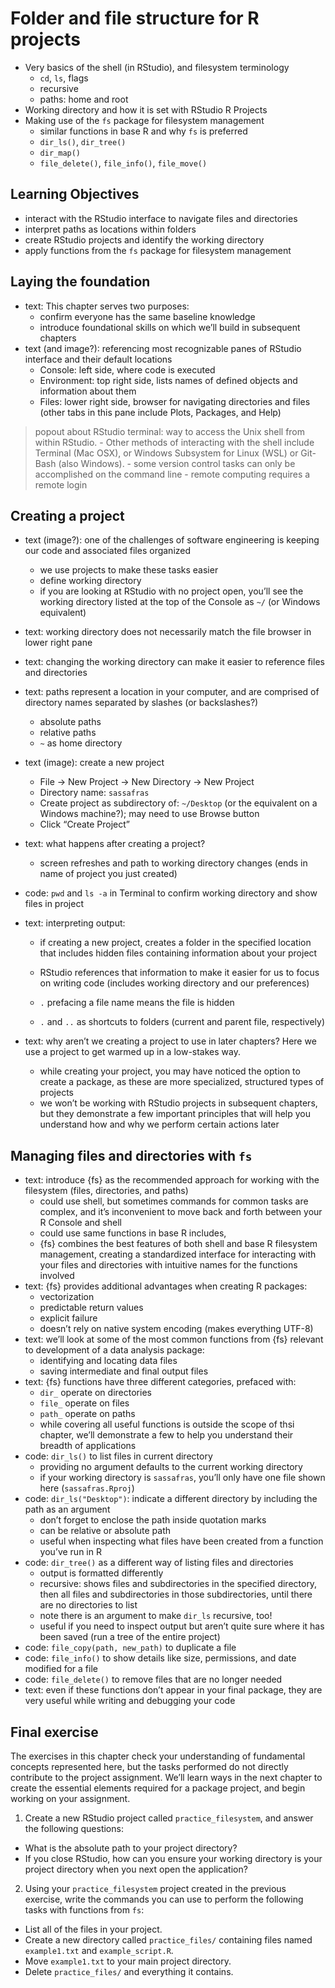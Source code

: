 # Folder and file structure for R projects

* Very basics of the shell (in RStudio),
and filesystem terminology
  * `cd`, `ls`, flags
  * recursive
  * paths: home and root
* Working directory and how it is set with RStudio R Projects
* Making use of the `fs` package for filesystem management
  * similar functions in base R and why `fs` is preferred
  * `dir_ls()`, `dir_tree()`
  * `dir_map()`
  * `file_delete()`, `file_info()`, `file_move()`

## Learning Objectives

* interact with the RStudio interface to navigate files and directories
* interpret paths as locations within folders
* create RStudio projects and identify the working directory
* apply functions from the `fs` package for filesystem management

## Laying the foundation

* text: This chapter serves two purposes:
  * confirm everyone has the same baseline knowledge
  * introduce foundational skills on which we'll build in subsequent chapters

* text (and image?): referencing most recognizable panes of RStudio interface and their default locations
  * Console: left side, where code is executed
  * Environment: top right side, lists names of defined objects and information about them
  * Files: lower right side, browser for navigating directories and files (other tabs in this pane include Plots, Packages, and Help)

> popout about RStudio terminal: way to access the Unix shell from within RStudio. 
- Other methods of interacting with the shell include Terminal (Mac OSX), or Windows Subsystem for Linux (WSL) or Git-Bash (also Windows).
- some version control tasks can only be accomplished on the command line
- remote computing requires a remote login

## Creating a project

* text (image?): one of the challenges of software engineering is keeping our code and associated files organized
  * we use projects to make these tasks easier
  * define working directory
  * if you are looking at RStudio with no project open, you'll see the working directory listed at the top of the Console as `~/` (or Windows equivalent)

* text: working directory does not necessarily match the file browser in lower right pane
* text: changing the working directory can make it easier to reference files and directories 

* text: paths represent a location in your computer, and are comprised of directory names separated by slashes (or backslashes?)
  * absolute paths
  * relative paths
  * `~` as home directory

* text (image): create a new project
  * File -> New Project -> New Directory -> New Project
  * Directory name: `sassafras`
  * Create project as subdirectory of: `~/Desktop` (or the equivalent on a Windows machine?); may need to use Browse button
  * Click "Create Project"

* text: what happens after creating a project?
  * screen refreshes and path to working directory changes (ends in name of project you just created)
* code: `pwd` and `ls -a` in Terminal to confirm working directory and show files in project
* text: interpreting output:
  * if creating a new project, creates a folder in the specified location that includes hidden files containing information about your project
  * RStudio references that information to make it easier for us to focus on writing code (includes working directory and our preferences)
  
  * `.` prefacing a file name means the file is hidden
  * `.` and `..` as shortcuts to folders (current and parent file, respectively)

* text: why aren't we creating a project to use in later chapters? Here we use a project to get warmed up in a low-stakes way.
  * while creating your project, you may have noticed the option to create a package, as these are more specialized, structured types of projects
  * we won't be working with RStudio projects in subsequent chapters, but they demonstrate a few important principles that will help you understand how and why we perform certain actions later

## Managing files and directories with `fs`

* text: introduce {fs} as the recommended approach for working with the filesystem (files, directories, and paths)
  * could use shell, but sometimes commands for common tasks are complex, and it's inconvenient to move back and forth between your R Console and shell
  * could use same functions in base R includes, 
  * {fs} combines the best features of both shell and base R filesystem management, creating a standardized interface for interacting with your files and directories with intuitive names for the functions involved
* text: {fs} provides additional advantages when creating R packages:
  * vectorization
  * predictable return values
  * explicit failure
  * doesn't rely on native system encoding (makes everything UTF-8)

* text: we'll look at some of the most common functions from {fs} relevant to development of a data analysis package:
  * identifying and locating data files
  * saving intermediate and final output files
* text: {fs} functions have three different categories, prefaced with:
  * `dir_` operate on directories
  * `file_ ` operate on files
  * `path_` operate on paths
  * while covering all useful functions is outside the scope of thsi chapter, we'll demonstrate a few to help you understand their breadth of applications

* code: `dir_ls()` to list files in current directory
  * providing no argument defaults to the current working directory
  * if your working directory is `sassafras`, you'll only have one file shown here (`sassafras.Rproj`)
* code: `dir_ls("Desktop")`: indicate a different directory by including the path as an argument 
  * don't forget to enclose the path inside quotation marks
  * can be relative or absolute path
  * useful when inspecting what files have been created from a function you've run in R
* code: `dir_tree()` as a different way of listing files and directories
  * output is formatted differently
  * recursive: shows files and subdirectories in the specified directory, then all files and subdirectories in those subdirectories, until there are no directories to list
  * note there is an argument to make `dir_ls` recursive, too!
  * useful if you need to inspect output but aren't quite sure where it has been saved (run a tree of the entire project)
* code: `file_copy(path, new_path)` to duplicate a file
* code: `file_info()` to show details like size, permissions, and date modified for a file
* code: `file_delete()` to remove files that are no longer needed
* text: even if these functions don't appear in your final package, they are very useful while writing and debugging your code

## Final exercise {#02-final-exercise}

The exercises in this chapter check your understanding of fundamental concepts represented here,
but the tasks performed do not directly contribute to the project assignment.
We'll learn ways in the next chapter to create the essential elements required for a package project,
and begin working on your assignment.

1. Create a new RStudio project called `practice_filesystem`,
and answer the following questions:
  * What is the absolute path to your project directory?
  * If you close RStudio, how can you ensure your working directory is your project directory when you next open the application?

2. Using your `practice_filesystem` project created in the previous exercise,
write the commands you can use to perform the following tasks with functions from `fs`:
  * List all of the files in your project.
  * Create a new directory called `practice_files/` containing files named `example1.txt` and `example_script.R`.
  * Move `example1.txt` to your main project directory.
  * Delete `practice_files/` and everything it contains.
